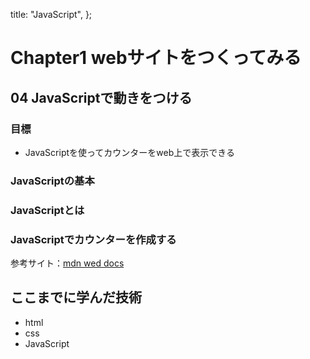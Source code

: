   title: "JavaScript",
};

# Chapter1 webサイトをつくってみる
## 04 JavaScriptで動きをつける

### 目標

- JavaScriptを使ってカウンターをweb上で表示できる

### JavaScriptの基本

### JavaScriptとは

### JavaScriptでカウンターを作成する


参考サイト：[mdn wed docs](https://developer.mozilla.org/ja/docs/Learn/Getting_started_with_the_web)


## ここまでに学んだ技術

- html
- css
- JavaScript